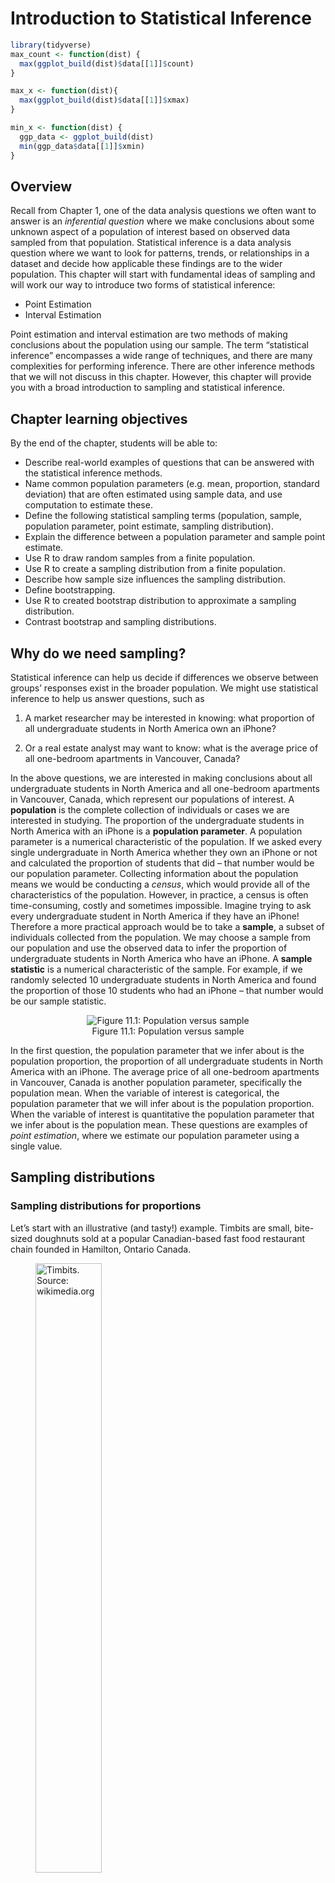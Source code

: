 # Introduction to Statistical Inference {#inference}

```r
library(tidyverse) 
max_count <- function(dist) {
  max(ggplot_build(dist)$data[[1]]$count)
}

max_x <- function(dist){ 
  max(ggplot_build(dist)$data[[1]]$xmax)
}

min_x <- function(dist) {
  ggp_data <- ggplot_build(dist)
  min(ggp_data$data[[1]]$xmin)
}
```


## Overview
Recall from Chapter 1, one of the data analysis questions we often want to answer is an *inferential question* where we make conclusions about some unknown aspect of a population of interest based on observed data sampled from that population. Statistical inference is a data analysis question where we want to look for patterns, trends, or relationships in a dataset and decide how applicable these findings are to the wider population. This chapter will start with fundamental ideas of sampling and will work our way to introduce two forms of statistical inference: 

* Point Estimation  
* Interval Estimation

Point estimation and interval estimation are two methods of making conclusions about the population using our sample. The term "statistical inference" encompasses a wide range of techniques, and there are many complexities for performing inference. There are other inference methods that we will not discuss in this chapter. However, this chapter will provide you with a broad introduction to sampling and statistical inference. 

## Chapter learning objectives 
By the end of the chapter, students will be able to:

* Describe real-world examples of questions that can be answered with the statistical inference methods.
* Name common population parameters (e.g. mean, proportion, standard deviation) that are often estimated using sample data, and use computation to estimate these.
* Define the following statistical sampling terms (population, sample, population parameter, point estimate, sampling distribution).
* Explain the difference between a population parameter and sample point estimate.
* Use R to draw random samples from a finite population.
* Use R to create a sampling distribution from a finite population.
* Describe how sample size influences the sampling distribution.
* Define bootstrapping.
* Use R to created bootstrap distribution to approximate a sampling distribution.
* Contrast bootstrap and sampling distributions.

## Why do we need sampling? 
Statistical inference can help us decide if differences we observe between groups' responses exist in the broader population. We might use statistical inference to help us answer questions, such as

(1) A market researcher may be interested in knowing: what proportion of all undergraduate students in North America own an iPhone? 

(2) Or a real estate analyst may want to know: what is the average price of all one-bedroom apartments in Vancouver, Canada?

In the above questions, we are interested in making conclusions about all undergraduate students in North America and all one-bedroom apartments in Vancouver, Canada, which represent our populations of interest. A **population** is the complete collection of individuals or cases we are interested in studying. The proportion of the undergraduate students in North America with an iPhone is a **population parameter**. A population parameter is a numerical characteristic of the population. If we asked every single undergraduate in North America whether they own an iPhone or not and calculated the proportion of students that did -- that number would be our population parameter. Collecting information about the population means we would be conducting a *census*, which would provide all of the characteristics of the population. However, in practice, a census is often time-consuming, costly and sometimes impossible. Imagine trying to ask every undergraduate student in North America if they have an iPhone! Therefore a more practical approach would be to take a **sample**, a subset of individuals collected from the population. We may choose a sample from our population and use the observed data to infer the proportion of undergraduate students in North America who have an iPhone. A **sample statistic** is a numerical characteristic of the sample. For example, if we randomly selected 10 undergraduate students in North America and found the proportion of those 10 students who had an iPhone -- that number would be our sample statistic. 

<center>
![Figure 11.1: Population versus sample](img/population_vs_sample.svg){}
</center>


In the first question, the population parameter that we infer about is the population proportion, the proportion of all undergraduate students in North America with an iPhone. The average price of all one-bedroom apartments in Vancouver, Canada is another population parameter, specifically the population mean. When the variable of interest is categorical, the population parameter that we will infer about is the population proportion. When the variable of interest is quantitative the population parameter that we infer about is the population mean. These questions are examples of *point estimation*, where we estimate our population parameter using a single value. 

## Sampling distributions

### Sampling distributions for proportions

Let's start with an illustrative (and tasty!) example. Timbits are small, bite-sized doughnuts sold at a popular Canadian-based fast food restaurant chain founded in Hamilton, Ontario Canada.

![Timbits. Source: wikimedia.org](https://upload.wikimedia.org/wikipedia/commons/thumb/7/75/Timbits2.jpg/1600px-Timbits2.jpg){width=50%}

Suppose we want to estimate the true proportion of chocolate doughnuts at Tim Hortons restaurants. In this example, we will make a simulated dataset of timbits. In reality, we rarely have measurements for our entire population. However, in this chapter we will pretend that we do so that we can learn about sampling and estimation. Let's simulate a box of 10,000 timbits. Below we are creating a `tibble()` with id, and the type of timbit, either old fashioned and chocolate as our columns.

```r
library(tidyverse) 
library(ggplot2)
library(infer)
library(gridExtra)
set.seed(1234)
virtual_box <- tibble(timbit_id = seq(1, 10000, by = 1),
                     color = factor(rbinom(10000, 1, 0.63),
                     labels = c("old fashioned", "chocolate")))
head(virtual_box)
```

From our simulated box we can see that the proportion of chocolate timbits is 0.63. This value, 0.63, is our population parameter. In real life, this parameter value is usually unknown, and our aim is to try and estimate it. 
```r
virtual_box %>% 
    group_by(color) %>% 
    summarize(n = n(),
             proportion = n() / 10000)
```

Suppose we buy a box of 40 timbits and count the number of chocolate timbits. Let's take a random sample of size 40 from our timbits population. The function `rep_sample_n` from the `infer` package will allow us to sample. We input the data frame from which to sample and the size of the sample in the arguments `tbl` and `size` respectively below.

```r
samples_1 <- rep_sample_n(tbl = virtual_box, size = 40)
choc_sample_1 <- summarize(samples_1, n = sum(color == "chocolate"),
                                        prop = sum(color == "chocolate") / 40)
choc_sample_1
```
Here we see that the proportion of chocolate timbits in this random sample is `r round(choc_sample_1$prop,2)`. This value, `r round(choc_sample_1$prop,2)`, is our sample statistic and it serves as our estimate of the population proportion. Here we are using a single number from the sample data to estimate our population parameter. So we are doing what's known as **point estimation**.

Imagine we took another random sample of 40 timbits from the population, do you think you would get the exact same proportion? Let's try sampling from the population again.
```r
set.seed(2)
samples_2 <- rep_sample_n(virtual_box, size = 40)
choc_sample_2 <- summarize(samples_2, n = sum(color == "chocolate"),
                                        prop = sum(color == "chocolate") / 40)
choc_sample_2
```
Notice that we get a different value for our statistic this time. The proportion of chocolate timbits in this sample is `r round(choc_sample_2$prop, 2)`. If we were to do this again, another random sample could again give a different result. 

This is what is known as **sampling variability**. Statistics vary from sample to sample due to sampling variability. But just how much should we expect the statistics of our random samples to vary? It will help us to understand the behaviour of our sample statistics to answer this, therefore we will simulate more from our population of timbits to observe this behaviour. 

To do this we will take many random samples, and for each sample calculate the proportion of chocolate timbits. We can then plot the different sample proportions we calculate to see how much we would expect our sample proportions from this population to vary for samples of size 40. Below we are taking samples of size 40 from the population, and then repeating that process 1000 times by specifying the number of samples of size $n$ to take in the `reps` argument.

```r
samples <- rep_sample_n(virtual_box, size = 40, reps = 1000)
head(samples)
tail(samples)
```

Notice the column `replicate` is indicating to us which replicate each timbit belongs to. Since we were doing this 1000 times there are 1000 replicates.

```r
sample_estimates <- samples %>% 
    group_by(replicate) %>% 
    summarise(sample_proportion = sum(color == "chocolate") / 40)
head(sample_estimates)
tail(sample_estimates)
```

```r
sampling_distribution <-  ggplot(sample_estimates, aes(x = sample_proportion)) +
    geom_histogram(fill="#0072B2", color="#e9ecef", binwidth = 0.05) +
    xlab("Sample proportions") 
sampling_distribution
```
The sampling distribution appears to be bell-shaped with one peak. It is centered around `r round(mean(sample_estimates$sample_proportion),1)` and the sample proportions range from about `r round(min(sample_estimates$sample_proportion), 1)` to about `r round(max(sample_estimates$sample_proportion), 1)`. In fact, we could calculate the mean and standard deviation of the sample proportions. 

```r
sample_estimates %>% 
  summarise(mean = mean(sample_proportion), sd = sd(sample_proportion))
```
We notice that the sample proportions are centered around the population proportion value and the standard deviation of the sample proportions is `r round(sd(sample_estimates$sample_proportion), 3)`.

> **Note:** If random samples of size $n$ are taken from a population, $\hat{p}$ will be approximately Normal with mean $p$ and standard deviation $\sqrt{\frac{p(1-p)}{n}}$ as long as the sample size $n$ is large enough such that $np$ and $n(1 - p)$ are at least 10, where $p$ is the population proportion, $\hat{p}$ is the sample proportion and $n$ is the sample size. 


### Sampling distributions for means 
In the previous section our variable of interest, type of timbit, was categorical, and the population parameter that we inferred about was the population proportion. What if we want to infer something about a quantitative variable? If the variable of interest is quantitative the population parameter that we infer about is the population mean. 

Here we will look at an example with Airbnb data. Airbnb is an online marketplace for arranging or offering lodging.  The dataset contains Airbnb listings for Vancouver, Canada in September 2020 from [Inside Airbnb](http://insideairbnb.com/).
Suppose we were interested in estimating the average price per night of all Airbnb rentals in Vancouver, Canada. Let's imagine that we have the population data for all airbnb listings in Vancouver. Remember, in reality, we rarely have measurements for our entire population, however, for this example we will pretend that we do so that we can learn about sampling and estimation for sample means. our data contains an id number, neighbourhood, type of room, the number of people that the rental accommodates, number of bathrooms, bedrooms, and beds and finally the price per night of the listing. 
```r
airbnb <- read_csv("data/listings.csv") %>% 
  select(id, neighbourhood = neighbourhood_cleansed, room_type, accommodates, bathrooms = bathrooms_text, bedrooms, beds,  price) %>% 
  mutate(price = as.numeric(str_remove(price, "[$]"))) %>% 
  na.omit()
airbnb <- airbnb %>% 
  mutate(id = 1:nrow(airbnb))
head(airbnb)
```

We can visualize the population distribution with a histogram. 
```r
population_distribution <-  ggplot(airbnb, aes(x = price)) +
    geom_histogram(fill="#0072B2", color="#e9ecef") +
    xlab("Price per night ($)") 
population_distribution
population_parameters <- airbnb %>% 
    summarize(pop_mean = mean(price),
             pop_sd = sd(price))
population_parameters

mean(airbnb$price)
```
We see that the distribution has peak and is skewed -- most of the listings are less than \$250 per night, but a small proportion of listings cost more than that creating a long tail on the right side of the histogram. Here we can see the population mean is \$`r round(population_parameters$pop_mean,2)` and the population standard deviation is \$`r round(population_parameters$pop_sd, 2)`.

We can take a sample of 20 observations and create a histogram to visualize the distribution and calculate point estimates for the mean and standard deviation.
```r
sample_1 <- airbnb %>% 
    rep_sample_n(20)
head(sample_1)
sample_distribution <- ggplot(sample_1, aes(price)) + 
    geom_histogram(fill="#0072B2", color="#e9ecef") +
    xlab("Price per night ($)") 
sample_distribution
estimates <- sample_1 %>% 
    summarize(sample_mean = mean(price),
             sample_sd = sd(price))
estimates
```
Remember that the population mean was \$`r round(population_parameters$pop_mean,2)` and the population standard deviation was \$`r round(population_parameters$pop_sd,2)`. We see that our point estimates for the mean and standard deviation are \$`r round(estimates$sample_mean, 2)` and  \$`r round(estimates$sample_sd,2)` respectively. So how good was our estimate? Remember in practice, we don't usually have access to population data. If we took another random sample from the population then the value of our statistic may change. So we might want to consider how far an estimate of the parameter could be away from the true population parameter? We might also want to know how often that might occur? Therefore again it will help to investigate the set of all possible values that a statistic could take on. 
```r
samples <- rep_sample_n(airbnb, size = 20, reps = 1500)
head(samples)

sample_estimates <- samples %>% 
    group_by(replicate) %>% 
    summarise(sample_mean = mean(price))
head(sample_estimates)

sampling_distribution_20 <-  ggplot(sample_estimates, aes(x = sample_mean)) +
    geom_histogram(fill="#0072B2", color="#e9ecef") + 
    xlab("Sample mean price per night ($)") 
sampling_distribution_20
```

Here we see that the sampling distribution of the mean has one peak and is bell shaped. Most of the estimates are between about  \$`r round(quantile(sample_estimates$sample_mean)[2], -1)` and \$`r round(quantile(sample_estimates$sample_mean)[4], -1)`.

```r
sample_estimates %>% 
  summarise(mean_of_sample_means = mean(sample_mean))
```
Notice as well that the mean of the sample means is `r round(mean(sample_estimates$sample_mean),2)`. Recall that the population mean was \$`r round(mean(airbnb$price),2)`.
We can compare the distribution of the population, distribution of the sample and the sampling distribution on one graph. 

```r
grid.arrange(population_distribution + ggtitle("Distribution of population"), 
             sample_distribution + ggtitle("Distribution of sample"), 
             sampling_distribution_20 + ggtitle("Sampling distribution of sample mean"), nrow = 3)
```

Can we do better than that? What if we increase the sample size? Again we will take a random sample of a certain size from the population, calculate the the sample mean and then do that repeatedly. You can compare the population distribution and the sampling distributions for samples of size 20, 50 and 100 below. 

```r
## Sampling n = 50 and n = 100 
sample_estimates_50 <- rep_sample_n(airbnb, size = 50, reps = 1500) %>% 
    group_by(replicate) %>% 
    summarise(sample_mean = mean(price))

sample_estimates_100 <- rep_sample_n(airbnb, size = 100, reps = 1500) %>% 
    group_by(replicate) %>% 
    summarise(sample_mean = mean(price))

## Sampling distribution n = 50 
sampling_distribution_50 <-  ggplot(sample_estimates_50, aes(x = sample_mean)) +
    geom_histogram(fill="#0072B2", color="#e9ecef") +
    xlab("Sample mean price per night($)") +
    ggtitle("n = 50") + xlim(min_x(sampling_distribution_20), max_x(sampling_distribution_20))

## Sampling distribution n = 100 
sampling_distribution_100 <-  ggplot(sample_estimates_100, aes(x = sample_mean)) +
    geom_histogram(fill="#0072B2", color="#e9ecef") +
    xlab("Sample mean price per night ($)") +
    ggtitle("n = 100") + xlim(min_x(sampling_distribution_20), max_x(sampling_distribution_20))
```

```r
annotated_population <- population_distribution + 
    geom_vline(xintercept = round(population_parameters$pop_mean,1), col = "red") +
    ggtitle("Population distribution")  + 
    annotate("text", x = max_x(population_distribution), y= max_count(population_distribution), hjust = 1, vjust = 1, 
             label = paste("mean = ", round(population_parameters$pop_mean,1))) +
    annotate("text", x =  max_x(population_distribution), y = max_count(population_distribution), hjust = 1, vjust = 3,
             label = paste("sd = ", round(population_parameters$pop_sd,1)))

annotated_sampling_dist_20 <- sampling_distribution_20 + 
    geom_vline(xintercept = mean(sample_estimates$sample_mean), col = "red") +
    xlim(min_x(sampling_distribution_20), max_x(sampling_distribution_20)) + 
    ggtitle("n = 20") + 
    annotate("text", x = max_x(sampling_distribution_20), y= max_count(sampling_distribution_20), hjust = 1, vjust = 1,
             label = paste("mean = ", round(mean(sample_estimates$sample_mean), 1)))+
    annotate("text", x =  max_x(sampling_distribution_20), y = max_count(sampling_distribution_20), hjust = 1, vjust = 3,
               label = paste("sd = ", round(sd(sample_estimates$sample_mean), 1)))

annotated_sampling_dist_50 <- sampling_distribution_50 + 
    geom_vline(xintercept = mean(sample_estimates_50$sample_mean), col = "red") +
    ## x limits set the same as n = 20 graph, y is this graph 
    annotate("text", x = max_x(sampling_distribution_20), y= max_count(sampling_distribution_50), hjust = 1, vjust = 1,
             label = paste("mean = ", round(mean(sample_estimates_50$sample_mean), 1))) +
    annotate("text", x =  max_x(sampling_distribution_20), y = max_count(sampling_distribution_50), hjust = 1, vjust = 3,
                 label = paste("sd = ", round(sd(sample_estimates_50$sample_mean), 1)))

annotated_sampling_dist_100 <- sampling_distribution_100 + 
    geom_vline(xintercept = mean(sample_estimates_100$sample_mean), col = "red") +
    annotate("text", x =  max_x(sampling_distribution_20), y = max_count(sampling_distribution_100), hjust = 1, vjust = 1,
             label = paste("mean = ", round(mean(sample_estimates_100$sample_mean), 1)))+
    annotate("text", x =  max_x(sampling_distribution_20), y = max_count(sampling_distribution_100), hjust = 1, vjust = 3,
               label = paste("sd = ", round(sd(sample_estimates_100$sample_mean), 1)))

grid.arrange(annotated_population, 
             annotated_sampling_dist_20, 
             annotated_sampling_dist_50, 
             annotated_sampling_dist_100,  
             nrow = 2, ncol = 2) 
```

What do we notice? The center of the sample mean values are equal to the population mean as indicated by the red vertical line. Also when the sample size increases the sample mean shows less variability, and therefore we get more precise estimates of the population parameter.

> **Note:** If random samples of size $n$ are taken from a population, the sample mean $\bar{x}$ will be approximately Normal with mean $\mu$ and standard deviation $\frac{\sigma}{\sqrt{n}}$ as long as the sample size $n$ is large enough where $\mu$ is the population mean, $\sigma$ is the population standard deviation, $\bar{x}$ is the sample mean and $n$ is the sample size. 

When sampling from a finite population 
Finite population correction 

### Summary
1. A sampling distribution of a statistics is the distribution of the statistic for all possible samples from the same population of a given sample size.
2. The sample means and proportions calculated from samples drawn from populations were centered around the population parameters we were trying to estimate.
3.	The spread of the sampling distribution is related to the sample size. As the sample size increases the spread of the distribution decreases. 
4. The shape of the sampling distribution is bell-shaped with one peak and centered at the population mean or proportion.

## Bootstrapping 
### Bootstrapping Overview 

We saw that our sample mean and sample proportions centered around the population parameter we were trying to estimate.	When we estimate the unknown parameter of interest using a single value we are doing **point estimation**, which is a form of statistical inference. However, we saw above that many of the estimates we take won't be the exact value of the population quantity we are trying to estimate. So what can we do? Perhaps we can give some sort of plausible range of values for the true population parameter rather than just reporting a single value. In the next section, we will learn about **interval estimation** and construct **confidence intervals**. 

We could construct confidence intervals based on information from a sampling distribution. However, we would need certain conditions and assumptions to do so. Another method we could use is called **bootstrapping**, which can be used to construct a bootstrap distribution and confidence interval given certain sample data. Bootstrapping is a procedure where we use data from a single sample from the population to generate a distribution by repeatedly sampling with replacement from our original sample data. In the this section we will explore how to create a bootstrap distribution from a single sample using R.

For a sample of size $n$, the process we will go through is as follows: 

1. Randomly select an observation from the original sample, which was drawn from the population
2. Record the observation's value 
3. Replace that observation
4. Repeat steps 1 - 3 (sampling with replacement) until you have $n$ observations, which form a bootstrap sample
5. Calculate the bootstrap point estimate (e.g., mean, median, proportion, slope, etc.) of the $n$ observations in your bootstrap sample
6. Repeat steps (1) - (5) many times to create a distribution of point estimates (bootstrap distribution)
7. Calculate the plausible range of values around our observed point estimate

### Bootstrapping in R 
Let's continue working with our Airbnb data. Again let's say we are interested in estimating the population mean price per night of all Airbnb listings in Vancouver, Canada. Let's draw a single sample of size `r 40` from the population and visualize the distribution of the sample:
```r
one_sample <- airbnb %>% 
    rep_sample_n(40) %>% 
    ungroup() %>% # ungroup the data frame 
    select(price) # drop the replicate column 
head(one_sample)
one_sample_dist <- ggplot(one_sample, aes(price)) + 
    geom_histogram(fill="#0072B2", color="#e9ecef") +
    xlab("Price per night ($)") 
one_sample_dist
```

```r
one_sample_estimates <- one_sample %>% 
    summarise(sample_mean = mean(price))
one_sample_estimates
```
We can see that the distribution of the sample is skewed with a few observations out to the right and the mean of the sample is \$`r round(one_sample_estimates$sample_mean,2)`. Remember in practice, we usually only have one sample from the population. So this sample and estimate is what we have to work with.

Now we do the steps 1 - 5 above to generate a single bootstrap sample in R using the sample that we just took and calculate the bootstrap estimate for that sample. We will use the `rep_sample_n` function as we did when we were creating our sampling distribution. Since we want to sample with replacement we change the argument for `replace` from its default value of `FALSE` to `TRUE`.

```r
boot1 <- one_sample %>%
    rep_sample_n(size = 40, replace = TRUE, reps = 1)
head(boot1)
boot1_dist <- ggplot(boot1, aes(price)) + 
    geom_histogram(fill="#0072B2", color="#e9ecef") +
    xlab("Price per night ($)") +
    ggtitle("Bootstrap distribution")

boot1_dist

summarise(boot1, mean = mean(price))
```
Notice that our bootstrap distribution has a similar shape to the original sample distribution. Though, the shapes of the distributions are similar they are not identical. You'll also notice that the original sample mean and the bootstrap sample mean differ. How might that happen? Remember that we are sampling with replacement from the original sample so we don't end up with exactly the same original sample values again. We are trying to mimic drawing another sample from the population, without actually having to do that.

Let's now take 1500 bootstrap samples from the original sample we drew from the population (`one_sample`)  using `rep_sample_n` and calculate the the means for each of those replicates.
```r
boot1500 <- one_sample %>%
    rep_sample_n(size = 40, replace = TRUE, reps = 1500)
head(boot1500)
tail(boot1500)
boot1500_means <- boot1500 %>% 
  group_by(replicate) %>% 
  summarize(mean = mean(price))
head(boot1500_means)
tail(boot1500_means)
```

Why are we doing this? As mentioned earlier, in reality we typically only have one sample and we can sample from that original sample with replacement (i.e., bootstrapping) many times to create many bootstrap samples. We can then calculate point estimates for each bootstrap sample and create a bootstrap distribution of our point estimates. This bootstrap distribution of our point estimates suggests how we might expect our point estimate to behave if we took another sample.

```r
boot_est_dist <-  ggplot(boot1500_means, aes(x = mean)) +
    geom_histogram(fill="#0072B2", color="#e9ecef") +
    xlab("Sample mean price per night ($)") 
```

Let's compare our bootstrap distribution with a sampling distribution. What do you notice? 
```r

samples <- rep_sample_n(airbnb, size = 40, reps = 1500)

sample_estimates <- samples %>% 
    group_by(replicate) %>% 
    summarise(sample_mean = mean(price))

sampling_dist <-  ggplot(sample_estimates, aes(x = sample_mean)) +
    geom_histogram(fill="#0072B2", color="#e9ecef") +
    xlab("Sample mean price per night (years)")

sampling_dist <- sampling_dist +
  annotate("text", x = max_x(sampling_dist), max_count(sampling_dist), hjust = 1, vjust =1,
           label = paste("mean = ", round(mean(sample_estimates$sample_mean), 1))) + 
  annotate("text", x = max_x(sampling_dist), max_count(sampling_dist), hjust = 1, vjust =3,
           label = paste("sd = ", round(sd(sample_estimates$sample_mean), 1))) + 
  geom_vline(xintercept = mean(sample_estimates$sample_mean), col = "red")

annotated_boot_est_dist <- boot_est_dist + 
  annotate("text", x = max_x(boot_est_dist), max_count(boot_est_dist), hjust = 1, vjust =1,
           label = paste("mean = ", round(mean(boot1500_means$mean), 1))) + 
    annotate("text", x = max_x(boot_est_dist), max_count(boot_est_dist), hjust = 1, vjust =3,
           label = paste("sd = ", round(sd(boot1500_means$mean), 1))) + 
  geom_vline(xintercept = mean(boot1500_means$mean), col = "red")

grid.arrange(sampling_dist + xlim(min_x(sampling_dist), max_x(sampling_dist)) + ggtitle("Sampling distribution"), 
             annotated_boot_est_dist + xlim(min_x(sampling_dist), max_x(boot_est_dist)) + ggtitle("Bootstrap distribution"),
             ncol = 2)
```
First we see how the sampling distribution is centered at \$`r round(mean(airbnb$price),2)`, the population mean value. The sampling is done at random and the estimates are centered at the population mean as we learned in the previous section. However, the bootstrap distribution is centered at \$`r round(mean(boot1500_means$mean), 2)`, which is the original sample's mean price per night. Remember that we are resampling from the original sampling over and over again so we see that the bootstrap distribution is centered at the original sample's mean value. We also notice that the shape and spread of the two distributions are somewhat similar. 


```r
pop_dist <- population_distribution + ggtitle("Population") + xlab("Price") +
  theme(axis.ticks.x = element_blank(),
        axis.text.x = element_blank(), 
        axis.title.y =element_blank(), 
        axis.ticks.y = element_blank(),
        axis.text.y = element_blank())

sam_dist <- one_sample_dist + ggtitle("Sample")+ xlab("Price") +
  theme(axis.ticks.x = element_blank(),
        axis.text.x = element_blank(), 
        axis.title.y =element_blank(), 
        axis.ticks.y = element_blank(),
        axis.text.y = element_blank())
set.seed(2)
boot2 <- one_sample %>%
    rep_sample_n(size = 40, replace = TRUE, reps = 1)

set.seed(3)
boot3 <- one_sample %>%
    rep_sample_n(size = 40, replace = TRUE, reps = 1)

boot1_dist <- boot1_dist + ggtitle("Sample with Replacement") + 
  theme(axis.title.x = element_blank(), 
        axis.ticks.x = element_blank(),
        axis.text.x = element_blank(), 
        axis.title.y =element_blank(), 
        axis.ticks.y = element_blank(),
        axis.text.y = element_blank())
        
boot2_dist <- ggplot(boot2, aes(price)) + 
    geom_histogram(fill="#0072B2", color="#e9ecef") + 
  theme(axis.title.x = element_blank(),
        axis.ticks.x = element_blank(),
        axis.text.x = element_blank(), 
        axis.title.y =element_blank(), 
        axis.ticks.y = element_blank(),
        axis.text.y = element_blank())

boot3_dist <- ggplot(boot3, aes(price)) + 
    geom_histogram(fill="#0072B2", color="#e9ecef") + xlab("Price") +
  theme(axis.ticks.x = element_blank(),
        axis.text.x = element_blank(), 
        axis.title.y =element_blank(), 
        axis.ticks.y = element_blank(),
        axis.text.y = element_blank()) 

bootstrap_dist <- boot_est_dist+ ggtitle("Bootstrap \n distribution") + xlab("Sample means") + 
    theme(axis.ticks.x = element_blank(),
        axis.text.x = element_blank(), 
        axis.title.y =element_blank(), 
        axis.ticks.y = element_blank(),
        axis.text.y = element_blank()) 

require(grid)
mygb = function(x,y) {
  grid.bezier(x=x, y=y, gp=gpar(fill="black"), 
              arrow=arrow(type="closed", length=unit(2,"mm")))}

grid.arrange(pop_dist, 
             sam_dist, 
             boot1_dist, 
             boot2_dist, 
             boot3_dist,
             bootstrap_dist,
  widths = c(1, 1, 1, 1, 1),
  layout_matrix = rbind(c(1, NA, 3, NA, 6),
                        c(1, 2, 4, NA, 6),
                        c(NA, NA, 5, NA, NA)
)) 
# pop to sample 
mygb(x=c(0.15,0.3,0.3,0.3), y=c(0.8,0.8,0.65,0.65))

# sample to resamples
mygb(x=c(0.35,0.35,0.42,0.42), y=c(0.55,0.55,0.8,0.8))
mygb(x=c(0.35,0.35,0.42,0.42), y=c(0.5,0.5,0.5,0.5))
mygb(x=c(0.35,0.35,0.42,0.42), y=c(0.45,0.45,0.2,0.2))

#resamples to statistics
mygb(x=c(0.6,0.6,0.65,0.65), y=c(0.8,0.8,0.8,0.8))
mygb(x=c(0.6,0.6,0.65,0.65), y=c(0.5,0.5,0.5,0.5))
mygb(x=c(0.6,0.6,0.65,0.65), y=c(0.2,0.2,0.2,0.2))

```

### Using bootstrapping to calculate a plausible range  
Now that we have constructed our bootstrap distribution, let's use it to create a confidence interval for the mean, a range of plausible values for the population mean. Confidence intervals can be set at different levels, common levels are 90\%, 95\% and 99\%. There is a balance between the your level of confidence and the precision of your interval so the confidence level you choose will depend on your application. Suppose we want to construct a 95\% confidence interval using the bootstrap distribution we found earlier.

To calculate a 95% confidence interval using bootstrapping: 

1. Arrange the observations in the bootstrap distribution in ascending order 
2. Find the 2.5\% percentile, the value such that 2.5\% of observations fall below it, and use that as the lower bound of the interval 
3. Find the 97.5\% percentile, the value such that 97.5\% of observations fall below it, and use that as the upper bound of the interval

To do this in R, we can use the `quantile()` function:

```r
bounds <- boot1500_means %>% 
    select(mean) %>% 
    pull() %>% 
    quantile(c(0.025, 0.975))
bounds
```

We're 95\% "confident" that the true population mean price per night of Airbnb listings in Vancouver is between \$`r round(bounds[1],2) ` and \$`r round(bounds[2],2)`. This means if we repeated this process of sampling and constructing confidence intervals more times with more samples, we’d expect 95\% of intervals would contain the true population parameter. 

```r
boot_est_dist + 
  geom_vline(xintercept = bounds, col = "#E69F00", size = 2, linetype = 2) + 
  annotate("text", x = bounds[1], max_count(boot_est_dist), hjust = 0.5, vjust =2,
           label = paste("2.5th percentile =", round(bounds[1], 2))) + 
    annotate("text", x = bounds[2], max_count(boot_est_dist), hjust = 0.5, vjust =2,
           label = paste("97.5th percentile =", round(bounds[2], 2)))
```
Here we notice that our 95\% confidence interval does indeed contain the true population mean value, \$`r round(mean(airbnb$price),2)`\! However, remember that in reality we would not actually know whether our interval captured the true population parameter or not because we usually only have a single sample not the entire population.

## Additional readings

For more about statistical inference and bootstrapping, refer to pages 187-190  
of [Introduction to Statistical Learning with Applications in R](http://www-bcf.usc.edu/~gareth/ISL/ISLR%20Seventh%20Printing.pdf) by Gareth James, Daniela Witten, Trevor Hastie and Robert Tibshirani, and Chapters 7 - 8 of [Modern Dive](https://moderndive.com/) Statistical Inference via Data Science by Chester Ismay and Albert Y. Kim
